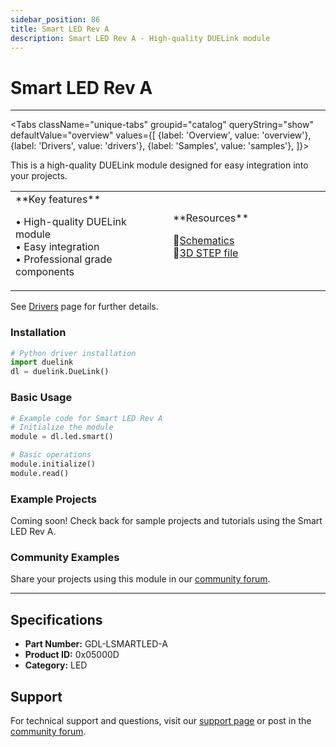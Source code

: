 ```yaml
---
sidebar_position: 86
title: Smart LED Rev A
description: Smart LED Rev A - High-quality DUELink module
---
```



# Smart LED Rev A

<ProductImageSelector 
  partNumber="lsmartled-a"
  productName="Smart LED Rev A"
/>

---

<Tabs className="unique-tabs" groupid="catalog" queryString="show" defaultValue="overview"
  values={[
    {label: 'Overview', value: 'overview'},
    {label: 'Drivers', value: 'drivers'},
    {label: 'Samples', value: 'samples'},
  ]}>

<TabItem value="overview">

This is a high-quality DUELink module designed for easy integration into your projects.

<table><td width='50%'>
**Key features**

• High-quality DUELink module<br/>
• Easy integration<br/>
• Professional grade components<br/>

</td><td width='50%'>
**Resources**
 
📄[Schematics](/sch/lsmartled-a.pdf)<br/>
🔩[3D STEP file](/3d/lsmartled-a.step)<br/>

</td></table>

</TabItem>

<TabItem value="drivers">

See [Drivers](../../engine/drivers) page for further details.

### Installation

```python
# Python driver installation
import duelink
dl = duelink.DueLink()
```

### Basic Usage

```python
# Example code for Smart LED Rev A
# Initialize the module
module = dl.led.smart()

# Basic operations
module.initialize()
module.read()
```

</TabItem>

<TabItem value="samples">

### Example Projects

Coming soon! Check back for sample projects and tutorials using the Smart LED Rev A.

### Community Examples

Share your projects using this module in our [community forum](https://forums.ghielectronics.com).

</TabItem>

</Tabs>

---

## Specifications

- **Part Number:** GDL-LSMARTLED-A
- **Product ID:** 0x05000D
- **Category:** LED

## Support

For technical support and questions, visit our [support page](../../support) or post in the [community forum](https://forums.ghielectronics.com).
